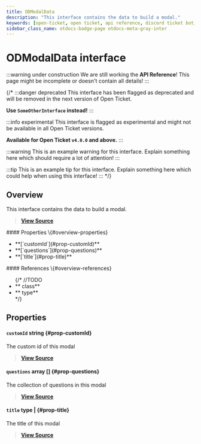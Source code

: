 ```yaml
---
title: ODModalData
description: "This interface contains the data to build a modal."
keywords: [open-ticket, open ticket, api reference, discord ticket bot, interface]
sidebar_class_name: otdocs-badge-page otdocs-meta-gray-inter
---
```

<head>
    <link rel="apple-touch-icon" href="/img/logo_vertical.png"/>
</head>

# ODModalData <M color="gray">interface</M>

:::warning under construction
We are still working the **API Reference**! This page might be incomplete or doesn't contain all details!
:::

{/*
:::danger deprecated
This interface has been flagged as deprecated and will be removed in the next version of Open Ticket.

**Use `SomeOtherInterface` instead!**
:::

:::info experimental
This interface is flagged as experimental and might not be available in all Open Ticket versions.

**Available for Open Ticket `v4.0.0` and above.**
:::

:::warning
This is an example warning for this interface. Explain something here which should require a lot of attention!
:::

:::tip
This is an example tip for this interface. Explain something here which could help when using this interface!
:::
*/}

## Overview
This interface contains the data to build a modal.

> [**View Source**](https://otgithub.dj-dj.be/tree/main/src/core/api/modules/builder.ts#L1132)

<FlexHorizontal>
<div style={{width:"50%"}} className="otdocs-flex-mobile-width">
    #### Properties \{#overview-properties}
    <ul>
        <li>**[`customId`](#prop-customId)**</li>
        <li>**[`questions`](#prop-questions)**</li>
        <li>**[`title`](#prop-title)**</li>
    </ul>
</div>
<div style={{width:"50%"}} className="otdocs-flex-mobile-width">
    #### References \{#overview-references}
    <ul>
        {/*
        //TODO
        <li>**<code><ApiUrl url="class:ODId" label="api.ODId"/></code> <M color="purple">class</M>**</li>
        <li>**<code><ApiUrl url="type:ODExampleType" label="api.ODExampleType"/></code> <M color="brown">type</M>**</li>
        */}
    </ul>
</div>
</FlexHorizontal>

## Properties
<Divider></Divider>
#### `customId` <M color="blue">string</M> <ApiBlock><ApiUrl url="js:string" label="string"/></ApiBlock> \{#prop-customId}
The custom id of this modal

> [**View Source**](https://otgithub.dj-dj.be/tree/main/src/core/api/modules/builder.ts#L1134)

<Divider></Divider>
#### `questions` <M color="pink">array</M> <ApiBlock><ApiUrl url="interface:ODModalDataQuestion" label="api.ODModalDataQuestion"/>[]</ApiBlock> \{#prop-questions}
The collection of questions in this modal

> [**View Source**](https://otgithub.dj-dj.be/tree/main/src/core/api/modules/builder.ts#L1138)

<Divider></Divider>
#### `title` <M color="brown">type</M> <ApiBlock><ApiUrl url="js:null" label="null"/>|<ApiUrl url="js:string" label="string"/></ApiBlock> \{#prop-title}
The title of this modal

> [**View Source**](https://otgithub.dj-dj.be/tree/main/src/core/api/modules/builder.ts#L1136)

<Divider></Divider>
